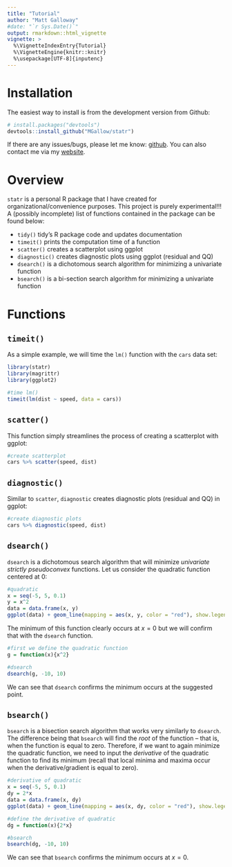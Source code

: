 ```yaml
---
title: "Tutorial"
author: "Matt Galloway"
#date: "`r Sys.Date()`"
output: rmarkdown::html_vignette
vignette: >
  %\VignetteIndexEntry{Tutorial}
  %\VignetteEngine{knitr::knitr}
  %\usepackage[UTF-8]{inputenc}
---
```


# Installation

The easiest way to install is from the development version from Github:

```r
# install.packages("devtools")
devtools::install_github("MGallow/statr")
```

If there are any issues/bugs, please let me know: [github](https://github.com/MGallow/statr/issues). You can also contact me via my [website](http://users.stat.umn.edu/~gall0441/).

# Overview

`statr` is a personal R package that I have created for organizational/convenience purposes. This project is purely experimental!!! A (possibly incomplete) list of functions contained in the package can be found below:

* `tidy()` tidy's R package code and updates documentation
* `timeit()` prints the computation time of a function
* `scatter()` creates a scatterplot using ggplot
* `diagnostic()` creates diagnostic plots using ggplot (residual and QQ)
* `dsearch()` is a dichotomous search algorithm for minimizing a univariate function
* `bsearch()` is a bi-section search algorithm for minimizing a univariate function


# Functions

## `timeit()`

As a simple example, we will time the `lm()` function with the `cars` data set:

```r
library(statr)
library(magrittr)
library(ggplot2)

#time lm()
timeit(lm(dist ~ speed, data = cars))

```

## `scatter()`

This function simply streamlines the process of creating a scatterplot with ggplot:

```r

#create scatterplot
cars %>% scatter(speed, dist)

```

## `diagnostic()`

Similar to `scatter`, `diagnostic` creates diagnostic plots (residual and QQ) in ggplot:

```r

#create diagnostic plots
cars %>% diagnostic(speed, dist)

```


## `dsearch()`

`dsearch` is a dichotomous search algorithm that will minimize *univariate strictly pseudoconvex* functions. Let us consider the quadratic function centered at 0:

```r

#quadratic
x = seq(-5, 5, 0.1)
y = x^2
data = data.frame(x, y)
ggplot(data) + geom_line(mapping = aes(x, y, color = "red"), show.legend = FALSE) + ggtitle("y = x^2")

```

The minimum of this function clearly occurs at $x = 0$ but we will confirm that with the `dsearch` function.

```r

#first we define the quadratic function
g = function(x){x^2}

#dsearch
dsearch(g, -10, 10)

```
We can see that `dsearch` confirms the minimum occurs at the suggested point.


## `bsearch()`

`bsearch` is a bisection search algorithm that works very similarly to `dsearch`. The difference being that `bsearch` will find the *root* of the function -- that is, when the function is equal to zero. Therefore, if we want to again minimize the quadratic function, we need to input the *derivative* of the quadratic function to find its minimum (recall that local minima and maxima occur when the derivative/gradient is equal to zero).

```r

#derivative of quadratic
x = seq(-5, 5, 0.1)
dy = 2*x
data = data.frame(x, dy)
ggplot(data) + geom_line(mapping = aes(x, dy, color = "red"), show.legend = FALSE) + ggtitle("dy = 2x")

```


```r

#define the derivative of quadratic
dg = function(x){2*x}

#bsearch
bsearch(dg, -10, 10)

```
We can see that `bsearch` confirms the minimum occurs at $x = 0$.


